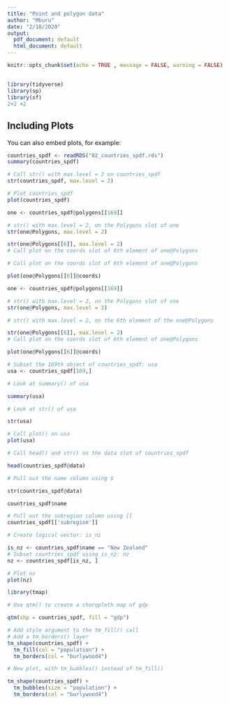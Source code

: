 ---
title: "Point and polygon data"
author: "Mburu"
date: "2/18/2020"
output:
  pdf_document: default
  html_document: default
---

```{r setup, include=FALSE}
knitr::opts_chunk$set(echo = TRUE , message = FALSE, warning = FALSE)
```

## 

```{r cars}
library(tidyverse)
library(sp)
library(sf)
2+2 +2
```

## Including Plots

You can also embed plots, for example:

```{r pressure, echo=FALSE}

countries_spdf <- readRDS("02_countries_spdf.rds")
summary(countries_spdf)
```


```{r}
# Call str() with max.level = 2 on countries_spdf
str(countries_spdf, max.level = 2)
```


```{r}
# Plot countries_spdf
plot(countries_spdf)
```



```{r}
one <- countries_spdf@polygons[[169]]

```


```{r}
# str() with max.level = 2, on the Polygons slot of one
str(one@Polygons, max.level = 2)

```


```{r}
str(one@Polygons[[6]], max.level = 2)
# Call plot on the coords slot of 6th element of one@Polygons

```


```{r}
# Call plot on the coords slot of 6th element of one@Polygons

plot(one@Polygons[[6]]@coords)

```


```{r}
one <- countries_spdf@polygons[[169]]

# str() with max.level = 2, on the Polygons slot of one
str(one@Polygons, max.level = 2)

```


```{r}
# str() with max.level = 2, on the 6th element of the one@Polygons

str(one@Polygons[[6]], max.level = 2)
# Call plot on the coords slot of 6th element of one@Polygons

```


```{r}

plot(one@Polygons[[6]]@coords)

```



```{r}
# Subset the 169th object of countries_spdf: usa
usa <- countries_spdf[169,]

# Look at summary() of usa

summary(usa)
```



```{r}
# Look at str() of usa

str(usa)


```


```{r}
# Call plot() on usa
plot(usa)
```


```{r}
# Call head() and str() on the data slot of countries_spdf

head(countries_spdf@data)

# Pull out the name column using $
```



```{r}
str(countries_spdf@data)
```


```{r}
countries_spdf$name
```


```{r}
# Pull out the subregion column using [[
countries_spdf[['subregion']]


```


```{r}
# Create logical vector: is_nz

is_nz <- countries_spdf$name == "New Zealand"
# Subset countries_spdf using is_nz: nz
nz <- countries_spdf[is_nz, ]

# Plot nz
plot(nz)

```


```{r}
library(tmap)

# Use qtm() to create a choropleth map of gdp

qtm(shp = countries_spdf, fill = "gdp")


```



```{r}
# Add style argument to the tm_fill() call
# Add a tm_borders() layer 
tm_shape(countries_spdf) +
  tm_fill(col = "population") +
  tm_borders(col = "burlywood4")

```


```{r}
# New plot, with tm_bubbles() instead of tm_fill()

tm_shape(countries_spdf) +
  tm_bubbles(size = "population") +
  tm_borders(col = "burlywood4")


```

